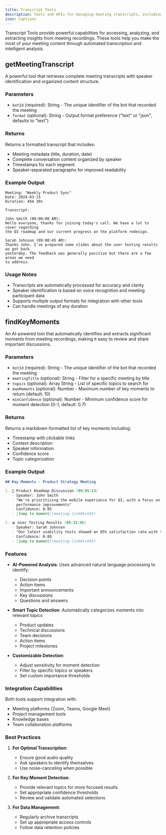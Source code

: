 ```yaml
---
title: Transcript Tools
description: Tools and APIs for managing meeting transcripts, including retrieval, analysis, speaker identification, and key moment extraction capabilities
icon: Captions
---
```


Transcript Tools provide powerful capabilities for accessing, analyzing, and extracting insights from meeting recordings. These tools help you make the most of your meeting content through automated transcription and intelligent analysis.

## getMeetingTranscript

A powerful tool that retrieves complete meeting transcripts with speaker identification and organized content structure.

### Parameters

- `botId` (required): String - The unique identifier of the bot that recorded the meeting
- `format` (optional): String - Output format preference ("text" or "json", defaults to "text")

### Returns

Returns a formatted transcript that includes:
- Meeting metadata (title, duration, date)
- Complete conversation content organized by speaker
- Timestamps for each segment
- Speaker-separated paragraphs for improved readability

### Example Output

```text
Meeting: "Weekly Product Sync"
Date: 2024-03-15
Duration: 45m 30s

Transcript:

John Smith (09:00:00 AM):
Hello everyone, thanks for joining today's call. We have a lot to cover regarding 
the Q3 roadmap and our current progress on the platform redesign.

Sarah Johnson (09:00:45 AM):
Thanks John. I've prepared some slides about the user testing results we got back 
yesterday. The feedback was generally positive but there are a few areas we need 
to address.
```

### Usage Notes

- Transcripts are automatically processed for accuracy and clarity
- Speaker identification is based on voice recognition and meeting participant data
- Supports multiple output formats for integration with other tools
- Can handle meetings of any duration

## findKeyMoments

An AI-powered tool that automatically identifies and extracts significant moments from meeting recordings, making it easy to review and share important discussions.

### Parameters

- `botId` (required): String - The unique identifier of the bot that recorded the meeting
- `meetingTitle` (optional): String - Filter for a specific meeting by title
- `topics` (optional): Array String - List of specific topics to search for
- `maxMoments` (optional): Number - Maximum number of key moments to return (default: 10)
- `minConfidence` (optional): Number - Minimum confidence score for moment detection (0-1, default: 0.7)

### Returns

Returns a markdown-formatted list of key moments including:
- Timestamp with clickable links
- Context description
- Speaker information
- Confidence score
- Topic categorization

### Example Output

```markdown
## Key Moments - Product Strategy Meeting

1. 🎯 Product Roadmap Discussion [09:05:23]
   - Speaker: John Smith
   - "We're prioritizing the mobile experience for Q3, with a focus on 
     performance improvements"
   - Confidence: 0.95
   - [Jump to moment](meeting-link#t=545)

2. 📊 User Testing Results [09:15:45]
   - Speaker: Sarah Johnson
   - "Our latest usability tests showed an 85% satisfaction rate with the new UI"
   - Confidence: 0.89
   - [Jump to moment](meeting-link#t=945)
```

### Features

- **AI-Powered Analysis**: Uses advanced natural language processing to identify:
  - Decision points
  - Action items
  - Important announcements
  - Key discussions
  - Questions and answers

- **Smart Topic Detection**: Automatically categorizes moments into relevant topics
  - Product updates
  - Technical discussions
  - Team decisions
  - Action items
  - Project milestones

- **Customizable Detection**: 
  - Adjust sensitivity for moment detection
  - Filter by specific topics or speakers
  - Set custom importance thresholds

### Integration Capabilities

Both tools support integration with:
- Meeting platforms (Zoom, Teams, Google Meet)
- Project management tools
- Knowledge bases
- Team collaboration platforms

### Best Practices

1. **For Optimal Transcription**:
   - Ensure good audio quality
   - Ask speakers to identify themselves
   - Use noise-canceling when possible

2. **For Key Moment Detection**:
   - Provide relevant topics for more focused results
   - Set appropriate confidence thresholds
   - Review and validate automated selections

3. **For Data Management**:
   - Regularly archive transcripts
   - Set up appropriate access controls
   - Follow data retention policies
